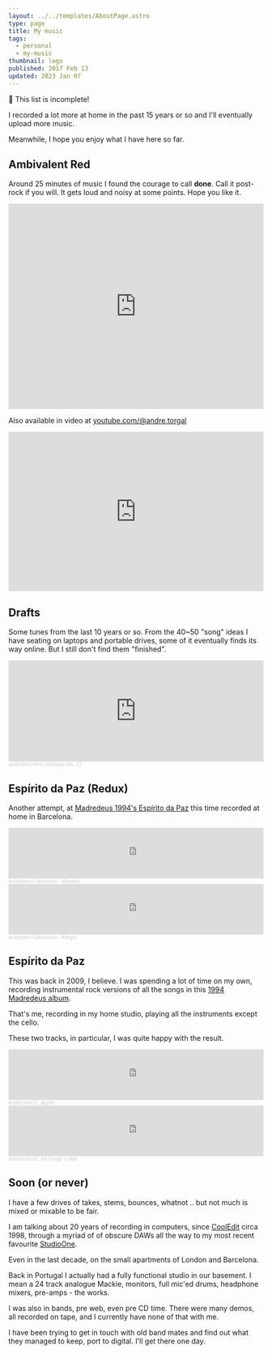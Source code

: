 ```yaml
---
layout: ../../templates/AboutPage.astro
type: page
title: My music
tags:
  - personal
  - my-music
thumbnail: logo
published: 2017 Feb 13
updated: 2023 Jan 07
---
```


<Abstract>

:construction: This list is incomplete!

I recorded a lot more at home in the past 15 years or so and I'll eventually upload more music.

Meanwhile, I hope you enjoy what I have here so far.

</Abstract>

## Ambivalent Red

Around 25 minutes of music I found the courage to call **done**. Call it post-rock if you will. It gets loud and noisy at some points. Hope you like it.

<iframe
  style="border: 0; width: 100%; height: 406px;"
  src="https://bandcamp.com/EmbeddedPlayer/album=2069440621/size=large/bgcol=ffffff/linkcol=0687f5/artwork=small/transparent=true/"
  seamless
>
  <a href="https://low-grade-arcade.bandcamp.com/album/ambivalent-red">
    Ambivalent Red by Low-Grade Arcade
  </a>
</iframe>

Also available in video at [youtube.com/@andre.torgal](https://www.youtube.com/watch?v=KDDDR4gwJ1g&list=PLVexvci9XaJ9rdQZTBLvdaRADoE9BF0v1&ab_channel=AndreTorgal)

<iframe
  width="100%"
  height="315"
  src="https://www.youtube.com/embed/2MPYELWJYeY"
  title="YouTube video player"
  frameBorder="0"
  allow="accelerometer; autoplay; clipboard-write; encrypted-media; gyroscope; picture-in-picture"
  allowfullscreen
></iframe>

## Drafts

Some tunes from the last 10 years or so. From the 40~50 "song" ideas I have seating on laptops and portable drives, some of it eventually finds its way online. But I still don't find them "finished".

<iframe
  width="100%"
  height="200"
  scrolling="no"
  frameBorder="no"
  allow="autoplay"
  src="https://w.soundcloud.com/player/?url=https%3A//api.soundcloud.com/tracks/975099637&color=%23080404&auto_play=false&hide_related=false&show_comments=true&show_user=true&show_reposts=false&show_teaser=true&visual=true"
></iframe>
<div style="font-size: 10px; color: #cccccc;line-break: anywhere;word-break: normal;overflow: hidden;white-space: nowrap;text-overflow: ellipsis; font-family: Interstate,Lucida Grande,Lucida Sans Unicode,Lucida Sans,Garuda,Verdana,Tahoma,sans-serif;font-weight: 100;">
  <a
    href="https://soundcloud.com/andrezero"
    title="andrezero"
    target="_blank"
    rel="noreferrer"
    style="color: #cccccc; text-decoration: none;"
  >
    andrezero
  </a>
  <a
    href="https://soundcloud.com/andrezero/heist-montage-no-21"
    title="Heist Montage No. 21"
    target="_blank"
    rel="noreferrer"
    style="color: #cccccc; text-decoration: none;"
  >
    Heist Montage No. 21
  </a>
</div>

## Espírito da Paz (Redux)

Another attempt, at [Madredeus 1994's Espírito da Paz](https://play.spotify.com/album/7ksuir9e0otEfmJGylzqSF?play=true&utm_source=open.spotify.com&utm_medium=open) this time recorded at home in Barcelona.

<iframe
  width="100%"
  height="100"
  scrolling="no"
  frameBorder="no"
  allow="autoplay"
  src="https://w.soundcloud.com/player/?url=https%3A//api.soundcloud.com/tracks/1274618398&color=%23040404&auto_play=false&hide_related=false&show_comments=true&show_user=true&show_reposts=false&show_teaser=true&visual=true"
></iframe>
<div style="font-size: 10px; color: #cccccc;line-break: anywhere;word-break: normal;overflow: hidden;white-space: nowrap;text-overflow: ellipsis; font-family: Interstate,Lucida Grande,Lucida Sans Unicode,Lucida Sans,Garuda,Verdana,Tahoma,sans-serif;font-weight: 100;">
  <a
    href="https://soundcloud.com/andrezero"
    title="andrezero"
    target="_blank"
    rel="noreferrer"
    style="color: #cccccc; text-decoration: none;"
  >
    andrezero
  </a>
  <a
    href="https://soundcloud.com/andrezero/concertino-minuete"
    title="Concertino - Minuete"
    target="_blank"
    rel="noreferrer"
    style="color: #cccccc; text-decoration: none;"
  >
    Concertino - Minuete
  </a>
</div>

<iframe
  width="100%"
  height="100"
  scrolling="no"
  frameBorder="no"
  allow="autoplay"
  src="https://w.soundcloud.com/player/?url=https%3A//api.soundcloud.com/tracks/1274618395&color=%23040404&auto_play=false&hide_related=false&show_comments=true&show_user=true&show_reposts=false&show_teaser=true&visual=true"
></iframe>
<div style="font-size: 10px; color: #cccccc;line-break: anywhere;word-break: normal;overflow: hidden;white-space: nowrap;text-overflow: ellipsis; font-family: Interstate,Lucida Grande,Lucida Sans Unicode,Lucida Sans,Garuda,Verdana,Tahoma,sans-serif;font-weight: 100;">
  <a
    href="https://soundcloud.com/andrezero"
    title="andrezero"
    target="_blank"
    rel="noreferrer"
    style="color: #cccccc; text-decoration: none;"
  >
    andrezero
  </a>
  <a
    href="https://soundcloud.com/andrezero/concertino-allegro"
    title="Concertino - Allegro"
    target="_blank"
    rel="noreferrer"
    style="color: #cccccc; text-decoration: none;"
  >
    Concertino - Allegro
  </a>
</div>

## Espírito da Paz

This was back in 2009, I believe. I was spending a lot of time on my own, recording instrumental rock versions of all the songs in this [1994 Madredeus album](https://play.spotify.com/album/7ksuir9e0otEfmJGylzqSF?play=true&utm_source=open.spotify.com&utm_medium=open).

That's me, recording in my home studio, playing all the instruments except the cello.

These two tracks, in particular, I was quite happy with the result.

<iframe
  width="100%"
  height="100"
  scrolling="no"
  frameBorder="no"
  allow="autoplay"
  src="https://w.soundcloud.com/player/?url=https%3A//api.soundcloud.com/tracks/68409107&color=%23ff5500&auto_play=false&hide_related=false&show_comments=true&show_user=true&show_reposts=false&show_teaser=true&visual=true"
></iframe>
<div style="font-size: 10px; color: #cccccc;line-break: anywhere;word-break: normal;overflow: hidden;white-space: nowrap;text-overflow: ellipsis; font-family: Interstate,Lucida Grande,Lucida Sans Unicode,Lucida Sans,Garuda,Verdana,Tahoma,sans-serif;font-weight: 100;">
  <a
    href="https://soundcloud.com/andrezero"
    title="andrezero"
    target="_blank"
    rel="noreferrer"
    style="color: #cccccc; text-decoration: none;"
  >
    andrezero
  </a>
  <a
    href="https://soundcloud.com/andrezero/01-ajuda-2012"
    title="01. Ajuda"
    target="_blank"
    rel="noreferrer"
    style="color: #cccccc; text-decoration: none;"
  >
    01. Ajuda
  </a>
</div>

<iframe
  width="100%"
  height="100"
  scrolling="no"
  frameBorder="no"
  allow="autoplay"
  src="https://w.soundcloud.com/player/?url=https%3A//api.soundcloud.com/tracks/68409108&color=%23804c44&auto_play=false&hide_related=false&show_comments=true&show_user=true&show_reposts=false&show_teaser=true&visual=true"
></iframe>
<div style="font-size: 10px; color: #cccccc;line-break: anywhere;word-break: normal;overflow: hidden;white-space: nowrap;text-overflow: ellipsis; font-family: Interstate,Lucida Grande,Lucida Sans Unicode,Lucida Sans,Garuda,Verdana,Tahoma,sans-serif;font-weight: 100;">
  <a
    href="https://soundcloud.com/andrezero"
    title="andrezero"
    target="_blank"
    rel="noreferrer"
    style="color: #cccccc; text-decoration: none;"
  >
    andrezero
  </a>
  <a
    href="https://soundcloud.com/andrezero/02-ao-longe-o-mar-2012"
    title="02. Ao Longe o Mar"
    target="_blank"
    rel="noreferrer"
    style="color: #cccccc; text-decoration: none;"
  >
    02. Ao Longe o Mar
  </a>
</div>

## Soon (or never)

I have a few drives of takes, stems, bounces, whatnot .. but not much is mixed or mixable to be fair.

I am talking about 20 years of recording in computers, since [CoolEdit](https://www.soundonsound.com/reviews/syntrillium-software-cool-edit-pro) circa 1998, through a myriad of of obscure DAWs all the way to my most recent favourite [StudioOne](https://www.presonus.com/products/Studio-One).

Even in the last decade, on the small apartments of London and Barcelona.

Back in Portugal I actually had a fully functional studio in our basement. I mean a 24 track analogue Mackie, monitors, full mic'ed drums, headphone mixers, pre-amps - the works.

I was also in bands, pre web, even pre CD time. There were many demos, all recorded on tape, and I currently have none of that with me.

I have been trying to get in touch with old band mates and find out what they managed to keep, port to digital. I'll get there one day.
